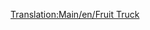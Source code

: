[[Translation:Main/en/Fruit Truck]]{{Template:Vagones/Es
|Imagen=[[File:en/Fruittruck.png]]
|Nombre=Vagón de Fruta
|PrecioNormal=2.132 € (1.066 £)
|PesoNormal=18 / 43 t
|CapacidadNormal=25 t de fruta
|PrecioMono="
|PesoMono=18 / 48 t
|CapacidadMono=30 t de fruta
|PrecioMag="
|PesoMag=18 / 50 t
|CapacidadMag=32 t de fruta
|Descripción=El '''vagón de fruta''' es necesario para proporcionar [[Main/es/Fruta|fruta]] desde las [[Main/es/Plantación de fruta|plantaciones de fruta]] a las [[Main/es/Planta procesadora de alimentos|plantas procesadoras de alimentos]] situadas en el desierto en el clima [[Main/en/Climas/Es#Subtropical|subtropical]].
}}